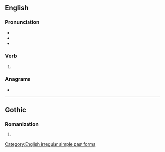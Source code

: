 {{also|Swam}}
==English==

===Pronunciation===
* {{IPA|en|/swæm/}}
* {{audio|en|en-us-swam.ogg|Audio (US)}}
* {{rhymes|en|æm|s=1}}

===Verb===
{{head|en|verb form}}

# {{en-simple past of|swim}}

===Anagrams===
* {{anagrams|en|a=amsw|MAWs|MSAW|Maws|WMAs|awms|maws|sawm|wasm}}

[[Category:English irregular simple past forms]]

----

==Gothic==

===Romanization===
{{got-rom}}

# {{romanization of|got|𐍃𐍅𐌰𐌼}}